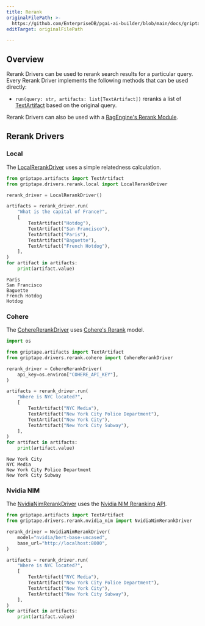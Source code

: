 ```yaml
---
title: Rerank
originalFilePath: >-
  https://github.com/EnterpriseDB/pgai-ai-builder/blob/main/docs/griptape-framework/drivers/rerank-drivers.md
editTarget: originalFilePath

---
```


## Overview

Rerank Drivers can be used to rerank search results for a particular query. Every Rerank Driver implements the following methods that can be used directly:

-   `run(query: str, artifacts: list[TextArtifact])` reranks a list of [TextArtifact](../reference/artifacts/text_artifact.mdx) based on the original query.

Rerank Drivers can also be used with a [RagEngine's Rerank Module](../engines#retrieval-stage-modules).

## Rerank Drivers

### Local

The [LocalRerankDriver](../reference/drivers/rerank/local_rerank_driver.mdx) uses a simple relatedness calculation.

<TabContainer>
<Tab title="Code">

```python
from griptape.artifacts import TextArtifact
from griptape.drivers.rerank.local import LocalRerankDriver

rerank_driver = LocalRerankDriver()

artifacts = rerank_driver.run(
    "What is the capital of France?",
    [
        TextArtifact("Hotdog"),
        TextArtifact("San Francisco"),
        TextArtifact("Paris"),
        TextArtifact("Baguette"),
        TextArtifact("French Hotdog"),
    ],
)
for artifact in artifacts:
    print(artifact.value)

```

</Tab>

<Tab title="Logs">

```text
Paris
San Francisco
Baguette
French Hotdog
Hotdog

```

</Tab>
</TabContainer>

### Cohere

The [CohereRerankDriver](../reference/drivers/rerank/cohere_rerank_driver.mdx) uses [Cohere's Rerank](https://cohere.com/rerank) model.

<TabContainer>
<Tab title="Code">

```python
import os

from griptape.artifacts import TextArtifact
from griptape.drivers.rerank.cohere import CohereRerankDriver

rerank_driver = CohereRerankDriver(
    api_key=os.environ["COHERE_API_KEY"],
)

artifacts = rerank_driver.run(
    "Where is NYC located?",
    [
        TextArtifact("NYC Media"),
        TextArtifact("New York City Police Department"),
        TextArtifact("New York City"),
        TextArtifact("New York City Subway"),
    ],
)
for artifact in artifacts:
    print(artifact.value)

```

</Tab>

<Tab title="Logs">

```text
New York City
NYC Media
New York City Police Department
New York City Subway

```

</Tab>
</TabContainer>

### Nvidia NIM

The [NvidiaNimRerankDriver](../reference/drivers/rerank/nvidia_nim_rerank_driver.mdx) uses the [Nvidia NIM Reranking API](https://docs.nvidia.com/nim/nemo-retriever/text-reranking/latest/index.html).

<TabContainer>
<Tab title="Code">

```python
from griptape.artifacts import TextArtifact
from griptape.drivers.rerank.nvidia_nim import NvidiaNimRerankDriver

rerank_driver = NvidiaNimRerankDriver(
    model="nvidia/bert-base-uncased",
    base_url="http://localhost:8000",
)

artifacts = rerank_driver.run(
    "Where is NYC located?",
    [
        TextArtifact("NYC Media"),
        TextArtifact("New York City Police Department"),
        TextArtifact("New York City"),
        TextArtifact("New York City Subway"),
    ],
)
for artifact in artifacts:
    print(artifact.value)

```

</Tab>
</TabContainer>
